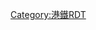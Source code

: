 {{Routemap|collapse=yes|title=機場快綫|title-bg={{港鐵顏色|機場}}|title-color=white|inline=<includeonly>yes</includeonly>|map=
~~公里~~
KBHFa_teal~~34.8~~{{stl|港鐵|博覽館}}
hSTRa_teal
FLUG\hBHF_teal\~~32.2~~{{stl|港鐵|機場}}
WASSERq!~MFADEgq\WASSERq\WASSERq!~MSTR!~hSTRe@f_teal\WASSERq\WASSERq!~MFADEfq
tCONTgq_orange\tkSTR2+r_orange!~STR_teal\tkSTRc3_orange~~ ~~ ~~ ~~[[東涌綫]]往{{stl|港鐵|東涌}} {{rmri|l}}
\STR_teal\tkSTR+4_orange
\STR_teal\kSTR3_orange!~PORTALg
\kkSTR+1_orange!~STR_teal\kSTRc4_orange
\KRWl_black!~STR_teal\KRW+r_black
\STR_teal!~exlpBHF_orange\STR_black~~ ~~ ~~{{stl|港鐵|小蠔灣}} {{mrs|TCL|B}}（不停）
\STR_teal\DST_black~~ ~~ ~~[[港鐵小蠔灣車廠|小蠔灣車廠]] {{mrs|AEL|B}} {{mrs|TCL|B}} {{mrs|DRL|B}}
\KRW+l_black!~STR_teal\KRWr_black
KRW+l_pink\KRWr_pink!~STR_teal\
XBHF-L_pink\XPLTeq!~MSTR!~STR_teal!~lpBHF_orange\~~ ~~{{stl|港鐵|欣澳}} {{mrs|TCL|B}} {{mrs|DRL|B}}（不停）
CONTf_pink\STR_teal\~~ ~~ ~~ ~~[[迪士尼綫]]往{{stl|港鐵|迪士尼}} {{rmri|d}}
TUNNEL1_teal~~ ~~ ~~ ~~東大嶼山隧道
WDOCKSm!~MFADEgq\WDOCKSm\WDOCKSm!~MSTR!~hSTR_teal\WDOCKSm\WDOCKSm!~MFADEfq~~ ~~ ~~ ~~[[汲水門大橋]]跨[[汲水門]]
hSTR_teal~~ ~~ ~~ ~~[[馬灣高架道路]]
WDOCKSm!~MFADEgq\WDOCKSm\WDOCKSm!~MSTR!~hSTR_teal\WDOCKSm\WDOCKSm!~MFADEfq~~ ~~ ~~ ~~[[青馬大橋]]跨[[馬灣海峽]]
htSTRa@g_teal~~ ~~ ~~ ~~寮肚山隧道
\htSTRe@f_teal\htSTRe@f_orange!~lENDE@G~~ ~~
\hKRWgl!~KRWl_orange!~STR_teal\hKRWg+r!~KRWg+r_orange
\hBHF_teal!~HUBaq\hBHF_orange!~HUBeq~~11.5~~{{stl|港鐵|青衣}} {{mrs|TCL|B}}
\hKRWg+l!~KRW+l_orange!~STR_teal\hKRWr!~KRWr_orange
WDOCKSm!~MFADEgq\WDOCKSm\WDOCKSm!~MSTR!~hSTR_teal\WDOCKSm\WDOCKSm!~MFADEfq~~ ~~ ~~ ~~[[青荔橋]]跨[[藍巴勒海峽]]
\hKRWgl!~KRWl_orange!~STR_teal\hKRW+r!~KRW+r_orange
\\hSTR_teal\hSTR_orange\hCONTg_red~~ ~~ ~~ ~~[[荃灣綫]]往{{stl|港鐵|荃灣}} {{rmri|u}}
\\htSTRa@f_teal\XPLTaq!~htBHFa@f_orange\XPLTeq!~htBHFa@f_red~~ ~~ ~~{{stl|港鐵|茘景}} {{mrs|TCL|B}} {{mrs|TWL|B}}（不停）
\\tSTR_teal\tSTR_orange\tSTR_red!~MFADEf~~ ~~ ~~ ~~[[荃灣綫]]至{{stl|港鐵|中環}} {{rmri|d}}
\htSTRe@f_teal\htSTRe@f_orange
\hKRWg+l!~KRW+l_orange!~STR_teal\hKRWr!~KRWr_orange
\hSTRe_teal\tCONTg_maroon~~ ~~ ~~ ~~[[屯馬綫]]往{{stl|港鐵|屯門}} {{rmri|u}}
\XPLTaq!~MSTR!~STR_teal!~lpBHF_orange\tXBHF-R_maroon~~ ~~ ~~{{stl|港鐵|南昌}} {{mrs|TCL|B}} {{mrs|TML|B}}（不停）
\STR_teal\tCONTf_maroon~~ ~~ ~~ ~~[[屯馬綫]]往{{stl|港鐵|烏溪沙}} {{rmri|d}}
STR_teal!~lpBHF_orange~~ ~~ ~~{{stl|港鐵|奧運}} {{mrs|TCL|B}}（不停）
tSTRa_teal
\tKRWl_orange!~tSTR_teal\tKRW+r_orange
\tBHF_teal!~HUBaq\tBHF_orange!~HUBeq~~2.6~~{{stl|港鐵|九龍}} {{mrs|TCL|B}}
tENDEaq_teal\tKRW+l_orange!~tABZgr_teal\tKRWr_orange
WDOCKSm!~MFADEgq\WDOCKSm\WDOCKSm!~MFADEfgq!~MFADEfgq!~tSTR_teal\WDOCKSm\WDOCKSm!~MFADEfq~~ ~~ ~~ ~~[[維多利亞港]]
\tKRWl_orange!~tSTR_teal\tKRW+r_orange
\tKBHFe_teal!~HUBaq\tKBHFe_orange!~HUBeq~~0.0~~{{stl|港鐵|香港}} {{mrs|TCL|B}}
\\BL\\tSTR!~MFADEg~~ ~~ ~~ ~~[[荃灣綫]]至茘景 {{rmri|u}}
\\tKBHFaq_red!~HUBa\tSTRq_red\tSTRr_red~~ ~~ ~~{{stl|港鐵|中環}} {{mrs|TWL|B}} {{mrs|ISL|B}}（閘內轉乘）
utCONTgq\utSTRq\utBHFq!~HUBe\utSTRq\utCONTfq~~ ~~ ~~ ~~[[港島綫]]{{BSsplit|往{{stl|港鐵|堅尼地城}} {{rmri|l}}|往{{stl|港鐵|柴灣}} {{rmri|r}}}}
|bottom={{navbar|港鐵RDT/機場快綫}}
}}<noinclude>

{{Rdt intro|[[港鐵]][[機場快綫 (港鐵)|機場快綫]]}}

[[Category:港鐵RDT]]

</noinclude>